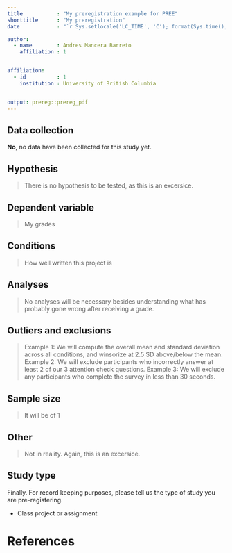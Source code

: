 ```yaml
---
title           : "My preregistration example for PREE"
shorttitle      : "My preregistration"
date            : "`r Sys.setlocale('LC_TIME', 'C'); format(Sys.time(), '%d\\\\. %B %Y')`"

author: 
  - name        : Andres Mancera Barreto
    affiliation : 1


affiliation:
  - id          : 1
    institution : University of British Columbia


output: prereg::prereg_pdf
---
```


<!-- To keep pre-registrations to a reasonable length for readers, we recommend answers fit within a single page .pdf document, roughly 3200 characters. Read more about this here: https://aspredicted.org/messages/why_limits.php -->

## Data collection

<!-- Have any data been collected for this study already? (Note: "Yes" is not an accepted answer.) -->

**No**, no data have been collected for this study yet.

## Hypothesis

<!-- What's the main question being asked or hypothesis being tested in this study? -->

> There is no hypothesis to be tested, as this is an excersice.

## Dependent variable

<!-- Describe the key dependent variable(s) specifying how they will be measured. -->

> My grades

## Conditions

<!-- How many and which conditions will participants be assigned to? -->

> How well written this project is

## Analyses

<!-- Specify exactly which analyses you will conduct to examine the main question/hypothesis. -->

> No analyses will be necessary besides understanding what has probably gone wrong after receiving a grade.

## Outliers and exclusions

<!-- Describe exactly how outliers will be defined and handled, and your precise rule(s) for excluding observations. -->

> Example 1: We will compute the overall mean and standard deviation across all conditions, and winsorize at 2.5 SD above/below the mean. Example 2: We will exclude participants who incorrectly answer at least 2 of our 3 attention check questions. Example 3: We will exclude any participants who complete the survey in less than 30 seconds.

## Sample size

<!-- How many observations will be collected or what will determine sample size? No need to justify decision, but be precise about _exactly_ how the number will be determined. -->

> It will be of 1

## Other

<!-- Anything else you would like to pre-register? (e.g., secondary analyses, variables collected for exploratory purposes, unusual analyses planned?) -->

> Not in reality. Again, this is an excersice.

## Study type

Finally. For record keeping purposes, please tell us the type of study you are pre-registering.

-   Class project or assignment

# References

## 

```{=tex}
\vspace{-2pc}
\setlength{\parindent}{-0.5in}
\setlength{\leftskip}{-1in}
\setlength{\parskip}{8pt}
```
\noindent
